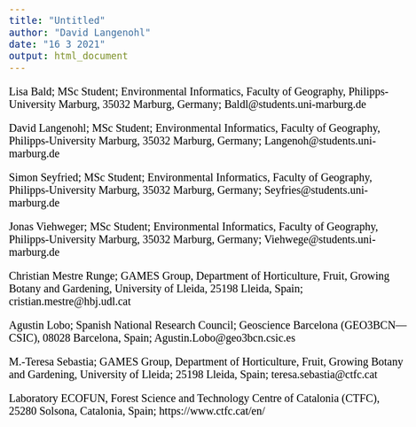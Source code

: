 ```yaml
---
title: "Untitled"
author: "David Langenohl"
date: "16 3 2021"
output: html_document
---
```


<style type="text/css">

body{ /* Normal  */
      font-size: 20px;
      font-family: "Times New Roman", Times, serif;
      color: Black;
  }
  
</style>


Lisa Bald; MSc Student; Environmental Informatics, Faculty of Geography, Philipps-University Marburg, 35032 Marburg, Germany; Baldl@students.uni-marburg.de

David Langenohl; MSc Student; Environmental Informatics, Faculty of Geography, Philipps-University Marburg, 35032 Marburg, Germany; Langenoh@students.uni-marburg.de

Simon Seyfried; MSc Student; Environmental Informatics, Faculty of Geography, Philipps-University Marburg, 35032 Marburg, Germany; Seyfries@students.uni-marburg.de

Jonas Viehweger; MSc Student; Environmental Informatics, Faculty of Geography, Philipps-University Marburg, 35032 Marburg, Germany; Viehwege@students.uni-marburg.de

Christian Mestre Runge; GAMES Group, Department of Horticulture, Fruit, Growing Botany and Gardening, University of Lleida, 25198 Lleida, Spain; cristian.mestre@hbj.udl.cat

Agustin Lobo; Spanish National Research Council; Geoscience Barcelona (GEO3BCN—CSIC), 08028 Barcelona, Spain; Agustin.Lobo@geo3bcn.csic.es

M.-Teresa Sebastia; GAMES Group, Department of Horticulture, Fruit, Growing Botany and Gardening, University of Lleida; 25198 Lleida, Spain; teresa.sebastia@ctfc.cat

Laboratory ECOFUN, Forest Science and Technology Centre of Catalonia (CTFC),
25280 Solsona, Catalonia, Spain; https://www.ctfc.cat/en/
